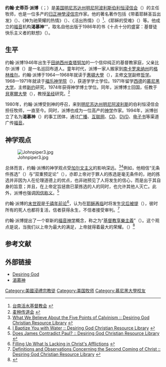 {{Infobox Biography
| subject_name   = 约翰·史蒂芬·派博<br/>John Stephen Piper
| image_name     = File:Photo of John Piper, Oct 2010.jpg
| image_size     = 
| image_caption  = 约翰·派博牧師
| date_of_birth  = {{birth date and age|1946|1|11}}
| place_of_birth = {{USA}}[[田纳西州|田纳西州]][[查塔努加_(田纳西州)|查塔努加]]
| date_of_death  = 
| place_of_death = 
| occupation     = [[牧师|牧师]]、[[作家|作家]]
}}

'''约翰·史蒂芬·派博'''（{{lang-en|John Stephen Piper}}；{{bd|1946年|1月11日|||Piper}}）是[[美国|美国]][[明尼苏达州|明尼苏达州]][[明尼阿波利斯|明尼阿波利斯]][[伯利恒浸信会_(明尼阿波利斯)|伯利恒浸信会]]（{{lang|en|Bethlehem Baptist Church}}）的主任牧师，也是一位多产的[[归正神學|归正神學]][[浸信宗|浸信宗]]作家。他的著名著作包括《带着耶稣圣旨出发》（{{lang|en|''What Jesus Demands from the World''}}）、《神为祂荣耀的热情》（{{lang|en|''God's Passion for His Glory''}}）、《活出热情》（{{lang|en|''Don't Waste Your Life''}}）<ref>[http://lwcc.aloha-tw.com/xoops/books.php 台南活水基督教会] {{webarchive|url=https://web.archive.org/web/20090503231756/http://lwcc.aloha-tw.com/xoops/books.php |date=2009-05-03 }}</ref>、《耶稣的受难》（{{lang|en|''The Passion of Jesus Christ''}}）等。他成立的[[福音神学|福音]]机构'''渴慕神'''“{{lang|en|Desiring God}}”，取名自他出版于1986年的书《十点十分的盛宴：基督徒快乐主义者的默想》（{{lang|en|''Desiring God: Meditations of a Christian Hedonist''}}）。

== 生平 ==
约翰·派博1946年出生于[[田纳西州|田纳西州]][[查塔努加|查塔努加]]的一个信仰纯正的基督教家庭，父亲比尔·派博（{{lang|en|Bill Piper}}）是一名巡回布道人。童年时代，派博一家人搬家到[[南卡罗来纳州|南卡罗来纳州]]的[[格林维尔_(南卡罗来纳州)|格林维尔]]。约翰·派博于1964—1968年就读于[[惠頓大學|惠頓大學]]（{{lang|en|Wheaton College}}），主修[[文学|文学]]副修[[哲学|哲学]]。1968—1971年就读于[[福乐神学院|福乐神学院]]（{{lang|en|Fuller Theological Seminary}}），获道学学士学位。1971年留学[[西德|西德]]的[[慕尼黑大学|慕尼黑大学]]，主修[[新约|新约]]研究，1974年获得神学博士学位。同年，派博博士回国，任教于[[貝塞爾大學|貝塞爾大學]]（{{lang|en|Bethel University}}），教授[[圣经|圣经]]研究。<ref>[http://www.akow.org/piper_bio.htm 麦种传道会] {{webarchive|url=https://web.archive.org/web/20080609013439/http://www.akow.org/piper_bio.htm |date=2008-06-09 }}</ref>

1980年，约翰·派博受到神的呼召，来到[[明尼苏达州|明尼苏达州]][[明尼阿波利斯|明尼阿波利斯]]的伯利恒浸信会担任牧师，一直至今。同时，派博也成为一位高产的[[神学|神学]]作家。1994年，派博创立了名为'''渴慕神'''（{{lang|en|Desiring God}}）的事工团体，通过[[广播|广播]]、[[互联网|互联网]]、[[CD|CD]]、[[DVD|DVD]]、[[电子书|电子书]]等渠道广传[[福音|福音]]。

== 神学观点 ==
[[File:Johnpiper3.jpg|thumb]]

总体而言，约翰·派博的神学观点受[[加尔文主义|加尔文主义]]的影响深远。<ref>[http://www.desiringgod.org/ResourceLibrary/EssentialPiper/1487_What_We_Believe_About_the_Five_Points_of_Calvinism/ What We Believe About the Five Points of Calvinism :: Desiring God Christian Resource Library] {{webarchive|url=https://web.archive.org/web/20071214120115/http://www.desiringgod.org/ResourceLibrary/EssentialPiper/1487_What_We_Believe_About_the_Five_Points_of_Calvinism/ |date=2007-12-14 }} {{en icon}}</ref><ref>[http://www.desiringgod.org/ResourceLibrary/Sermons/BySeries/24/995_I_Baptize_You_with_Water/ I Baptize You with Water :: Desiring God Christian Resource Library] {{Wayback|url=http://www.desiringgod.org/ResourceLibrary/Sermons/BySeries/24/995_I_Baptize_You_with_Water/ |date=20081222070131 }} {{en icon}}</ref>例如，他相信“无条件拣选”（{{lang|en|Unconditional Election}}）与“双重预定论”（{{lang|en|Double Pedestination}}），亦即上帝对于罪人的拣选是毫无条件的，祂的拣选并非因为人在伦理道德上的优点，也非祂预见了人将发生的信心，而是出于其自身的旨意；并且，在上帝定旨拯救已蒙拣选的人的同时，也允许其他人灭亡。此外，派博也强调[[因信称义|因信称义]]。<ref>[http://www.desiringgod.org/ResourceLibrary/Sermons/BySeries/2/1085_Does_James_Contradict_Paul/ Does James Contradict Paul? :: Desiring God Christian Resource Library] {{Wayback|url=http://www.desiringgod.org/ResourceLibrary/Sermons/BySeries/2/1085_Does_James_Contradict_Paul/ |date=20081222065615 }} {{en icon}}</ref>

约翰·派博的[[基督教末世论|末世观]]是[[千禧年前论|千禧年前论]]<ref>[http://www.desiringgod.org/ResourceLibrary/ConferenceMessages/ByDate/2008/3346_Filling_Up_What_Is_Lacking_in_Christs_Afflictions/ Filling Up What Is Lacking in Christ's Afflictions] {{Wayback|url=http://www.desiringgod.org/ResourceLibrary/ConferenceMessages/ByDate/2008/3346_Filling_Up_What_Is_Lacking_in_Christs_Afflictions/ |date=20091126232903 }} {{en icon}}</ref>，认为在[[耶稣再临|耶稣再临]]时将发生[[被提#.E7.81.BE.E5.90.8E.E8.A2.AB.E6.8F.90|灾后被提]]（{{lang|en|Post-Tribulation Rapture}}），彼时所有的死人也都将复活，信者获得永生，不信者接受审判。<ref>[http://www.desiringgod.org/ResourceLibrary/TopicIndex/29_End_Times__Return_of_Christ/1493_Definitions_and_Observations_Concerning_the_Second_Coming_of_Christ/ Definitions and Observations Concerning the Second Coming of Christ :: Desiring God Christian Resource Library] {{Wayback|url=http://www.desiringgod.org/ResourceLibrary/TopicIndex/29_End_Times__Return_of_Christ/1493_Definitions_and_Observations_Concerning_the_Second_Coming_of_Christ/ |date=20100613084001 }} {{en icon}}</ref>

约翰·派博提出了一个崭新的[[福音神学|福音神学]]概念，称之为“[[基督教享樂主義|基督教享樂主義]]”（{{lang|en|Christian Hedonism}}）。这个观点是说，当我们以上帝为最大的满足，上帝就得着最大的荣耀。（{{lang|en|God is most glorified in us when we are most satisfied in Him.}}）<ref>{{Cite web |url=http://www.cap.org.tw/W/w-146-3.htm |title=活出喜乐 |access-date=2009-09-23 |archive-date=2016-03-04 |archive-url=https://web.archive.org/web/20160304133635/http://www.cap.org.tw/W/w-146-3.htm |dead-url=no }}</ref>

== 参考文献 ==
{{Reflist|2}}

== 外部链接 ==
* [http://www.desiringgod.org/ Desiring God] {{Wayback|url=http://www.desiringgod.org/ |date=20110223155321 }} {{en icon}}
* [http://www.desiringgod.org/chinese/ 渴慕神] {{Wayback|url=http://www.desiringgod.org/chinese/ |date=20110209034408 }} {{zh-cn icon}}

{{Authority control}}
{{DEFAULTSORT:Piper, John Stephen}}
[[Category:美國浸禮宗教徒|Category:美國浸禮宗教徒]]
[[Category:美国牧师|Category:美国牧师]]
[[Category:慕尼黑大學校友|Category:慕尼黑大學校友]]